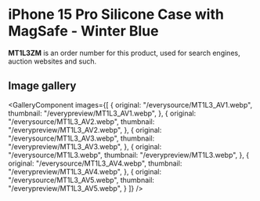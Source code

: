 
# iPhone 15 Pro Silicone Case with MagSafe - Winter Blue

<Callout type='info' emoji='👉🏻'>**MT1L3ZM** is an order number for this product, used for search engines, auction websites and such.</Callout>

## Image gallery

<GalleryComponent
    images={[
      {
        original: "/everysource/MT1L3_AV1.webp",
        thumbnail: "/everypreview/MT1L3_AV1.webp",
      },
      {
        original: "/everysource/MT1L3_AV2.webp",
        thumbnail: "/everypreview/MT1L3_AV2.webp",
      },
      {
        original: "/everysource/MT1L3_AV3.webp",
        thumbnail: "/everypreview/MT1L3_AV3.webp",
      },
      {
        original: "/everysource/MT1L3.webp",
        thumbnail: "/everypreview/MT1L3.webp",
      },
      {
        original: "/everysource/MT1L3_AV4.webp",
        thumbnail: "/everypreview/MT1L3_AV4.webp",
      },
      {
        original: "/everysource/MT1L3_AV5.webp",
        thumbnail: "/everypreview/MT1L3_AV5.webp",
      }
    ]}
  />
